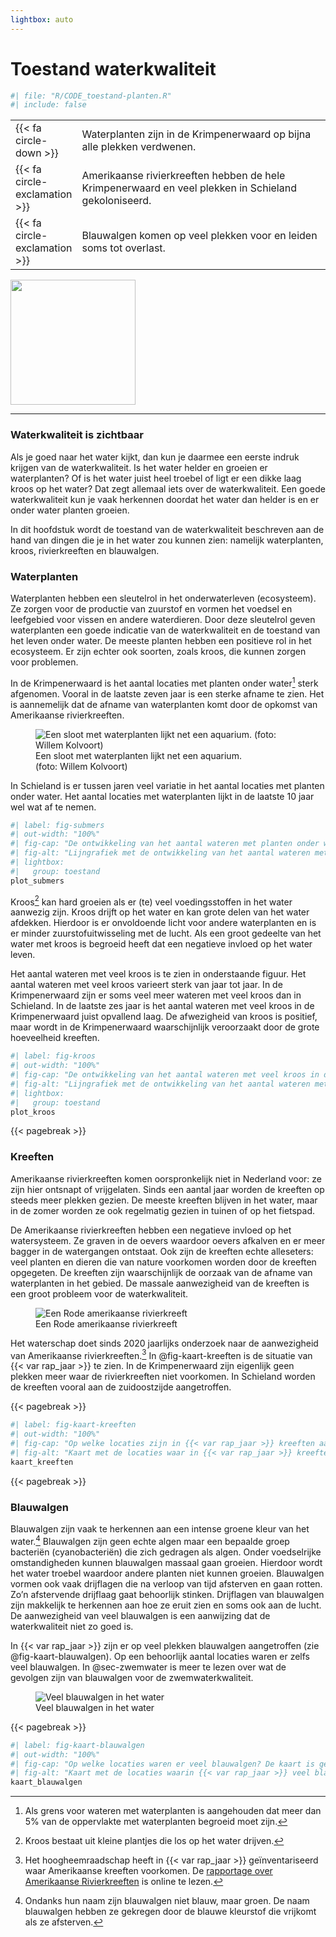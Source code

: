 ```yaml
---
lightbox: auto
---
```


# Toestand waterkwaliteit {#sec-toestand}

```r
#| file: "R/CODE_toestand-planten.R"
#| include: false
```

::: samenvatting
|                                          |                                                                                                      |
|---|------------------------------------------------------------|
| [{{< fa circle-down >}}]{.oranje}        | Waterplanten zijn in de Krimpenerwaard op bijna alle plekken verdwenen.                              |
| [{{< fa circle-exclamation >}}]{.oranje} | Amerikaanse rivierkreeften hebben de hele Krimpenerwaard en veel plekken in Schieland gekoloniseerd. |
| [{{< fa circle-exclamation >}}]{.oranje} | Blauwalgen komen op veel plekken voor en leiden soms tot overlast.                                   |

::: aside
![](images/vince_sad2.svg){.nolightbox fig-align="center" width="200" fig-alt="Pictogram van een verdrietig kijkende vis"}
:::
:::

------------------------------------------------------------------------

### Waterkwaliteit is zichtbaar {.unnumbered}

Als je goed naar het water kijkt, dan kun je daarmee een eerste indruk krijgen van de waterkwaliteit. Is het water helder en groeien er waterplanten? Of is het water juist heel troebel of ligt er een dikke laag kroos op het water? Dat zegt allemaal iets over de waterkwaliteit. Een goede waterkwaliteit kun je vaak herkennen doordat het water dan helder is en er onder water planten groeien.

In dit hoofdstuk wordt de toestand van de waterkwaliteit beschreven aan de hand van dingen die je in het water zou kunnen zien: namelijk waterplanten, kroos, rivierkreeften en blauwalgen.

### Waterplanten {.unnumbered}

Waterplanten hebben een sleutelrol in het onderwaterleven (ecosysteem). Ze zorgen voor de productie van zuurstof en vormen het voedsel en leefgebied voor vissen en andere waterdieren. Door deze sleutelrol geven waterplanten een goede indicatie van de waterkwaliteit en de toestand van het leven onder water. De meeste planten hebben een positieve rol in het ecosysteem. Er zijn echter ook soorten, zoals kroos, die kunnen zorgen voor problemen.

In de Krimpenerwaard is het aantal locaties met planten onder water[^01-zichtbare-toestand-1] sterk afgenomen. Vooral in de laatste zeven jaar is een sterke afname te zien. Het is aannemelijk dat de afname van waterplanten komt door de opkomst van Amerikaanse rivierkreeften.

[^01-zichtbare-toestand-1]: Als grens voor wateren met waterplanten is aangehouden dat meer dan 5% van de oppervlakte met waterplanten begroeid moet zijn.

::: aside
![Een sloot met waterplanten lijkt net een aquarium.<br>(foto: Willem Kolvoort)](images/onderwater%20landschap%201%20liggend.jpg){group="toestand"}
:::

In Schieland is er tussen jaren veel variatie in het aantal locaties met planten onder water. Het aantal locaties met waterplanten lijkt in de laatste 10 jaar wel wat af te nemen.

```r
#| label: fig-submers
#| out-width: "100%"
#| fig-cap: "De ontwikkeling van het aantal wateren met planten onder water in de Krimpenerwaard en in Schieland."
#| fig-alt: "Lijngrafiek met de ontwikkeling van het aantal wateren met planten onder water in de Krimpenerwaard en in Schieland."
#| lightbox:
#|   group: toestand
plot_submers
```

Kroos[^01-zichtbare-toestand-2] kan hard groeien als er (te) veel voedingsstoffen in het water aanwezig zijn. Kroos drijft op het water en kan grote delen van het water afdekken. Hierdoor is er onvoldoende licht voor andere waterplanten en is er minder zuurstofuitwisseling met de lucht. Als een groot gedeelte van het water met kroos is begroeid heeft dat een negatieve invloed op het water leven. 

Het aantal wateren met veel kroos is te zien in onderstaande figuur. Het aantal wateren met veel kroos varieert sterk van jaar tot jaar. In de Krimpenerwaard zijn er soms veel meer wateren met veel kroos dan in Schieland. In de laatste zes jaar is het aantal wateren met veel kroos in de Krimpenerwaard juist opvallend laag. De afwezigheid van kroos is positief, maar wordt in de Krimpenerwaard waarschijnlijk veroorzaakt door de grote hoeveelheid kreeften. 

[^01-zichtbare-toestand-2]: Kroos bestaat uit kleine plantjes die los op het water drijven.

```r
#| label: fig-kroos
#| out-width: "100%"
#| fig-cap: "De ontwikkeling van het aantal wateren met veel kroos in de Krimpenerwaard en in Schieland."
#| fig-alt: "Lijngrafiek met de ontwikkeling van het aantal wateren met veel kroos in de Krimpenerwaard en in Schieland."
#| lightbox:
#|   group: toestand
plot_kroos
```

{{< pagebreak >}}

### Kreeften {.unnumbered}

Amerikaanse rivierkreeften komen oorspronkelijk niet in Nederland voor: ze zijn hier ontsnapt of vrijgelaten. Sinds een aantal jaar worden de kreeften op steeds meer plekken gezien. De meeste kreeften blijven in het water, maar in de zomer worden ze ook regelmatig gezien in tuinen of op het fietspad.

De Amerikaanse rivierkreeften hebben een negatieve invloed op het watersysteem. Ze graven in de oevers waardoor oevers afkalven en er meer bagger in de watergangen ontstaat. Ook zijn de kreeften echte alleseters: veel planten en dieren die van nature voorkomen worden door de kreeften opgegeten. De kreeften zijn waarschijnlijk de oorzaak van de afname van waterplanten in het gebied. De massale aanwezigheid van de kreeften is een groot probleem voor de waterkwaliteit.

::: aside
![Een Rode amerikaanse rivierkreeft](images/IMG_4177a.JPG){group="toestand"}
:::

Het waterschap doet sinds 2020 jaarlijks onderzoek naar de aanwezigheid van Amerikaanse rivierkreeften.[^01-zichtbare-toestand-3] In @fig-kaart-kreeften is de situatie van {{< var rap_jaar >}} te zien. In de Krimpenerwaard zijn eigenlijk geen plekken meer waar de rivierkreeften niet voorkomen. In Schieland worden de kreeften vooral aan de zuidoostzijde aangetroffen.

[^01-zichtbare-toestand-3]: Het hoogheemraadschap heeft in {{< var rap_jaar >}} geïnventariseerd waar Amerikaanse kreeften voorkomen. De [rapportage over Amerikaanse Rivierkreeften](https://www.schielandendekrimpenerwaard.nl/kaart/waterkwaliteit/waterkwaliteitsrapportages/kreeften_2024/){target="_blank"} is online te lezen.

{{< pagebreak >}}

```r
#| label: fig-kaart-kreeften
#| out-width: "100%"
#| fig-cap: "Op welke locaties zijn in {{< var rap_jaar >}} kreeften aangetroffen? (Interactief)"
#| fig-alt: "Kaart met de locaties waar in {{< var rap_jaar >}} kreeften zijn aangetroffen."
kaart_kreeften
```

{{< pagebreak >}}

### Blauwalgen {.unnumbered}

Blauwalgen zijn vaak te herkennen aan een intense groene kleur van het water.[^01-zichtbare-toestand-4] Blauwalgen zijn geen echte algen maar een bepaalde groep bacteriën (cyanobacteriën) die zich gedragen als algen. Onder voedselrijke omstandigheden kunnen blauwalgen massaal gaan groeien. Hierdoor wordt het water troebel waardoor andere planten niet kunnen groeien. Blauwalgen vormen ook vaak drijflagen die na verloop van tijd afsterven en gaan rotten. Zo'n afstervende drijflaag gaat behoorlijk stinken. Drijflagen van blauwalgen zijn makkelijk te herkennen aan hoe ze eruit zien en soms ook aan de lucht. De aanwezigheid van veel blauwalgen is een aanwijzing dat de waterkwaliteit niet zo goed is.

[^01-zichtbare-toestand-4]: Ondanks hun naam zijn blauwalgen niet blauw, maar groen. De naam blauwalgen hebben ze gekregen door de blauwe kleurstof die vrijkomt als ze afsterven.

In {{< var rap_jaar >}} zijn er op veel plekken blauwalgen aangetroffen (zie @fig-kaart-blauwalgen). Op een behoorlijk aantal locaties waren er zelfs veel blauwalgen. In @sec-zwemwater is meer te lezen over wat de gevolgen zijn van blauwalgen voor de zwemwaterkwaliteit.

::: aside
![Veel blauwalgen in het water](images/blauwalgen.jpg){group="toestand"}
:::

{{< pagebreak >}}

```r
#| label: fig-kaart-blauwalgen
#| out-width: "100%" 
#| fig-cap: "Op welke locaties waren er veel blauwalgen? De kaart is gemaakt op basis van de grootst gemeten hoeveelheid blauwalgen in {{< var rap_jaar >}}. De indeling is gemaakt op basis van de risicobeoordeling voor zwemwater. (interactief)"
#| fig-alt: "Kaart met de locaties waarin {{< var rap_jaar >}} veel blauwalgen zijn aangetroffen."
kaart_blauwalgen
```
